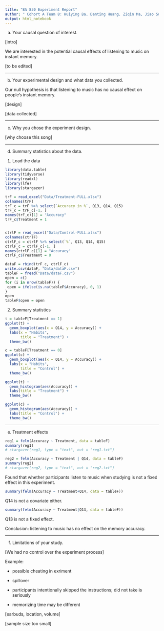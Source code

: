 ```yaml
---
title: "BA 830 Experiment Report"
author: " Cohort A Team 8: Huiying Ba, Danting Huang, Ziqin Ma, Jiao Sun, Senbo Zhang"
output: html_notebook
---
```


a. Your causal question of interest.

[intro]

We are interested in the potential causal effects of listening to music on instant memory. 

[to be edited]

---------------------------

b. Your experimental design and what data you collected.

Our null hypothesis is that listening to music has no causal effect on people's instant memory. 

[design]

[data collected]

------------------------------

c. Why you chose the experiment design.

[why choose this song]

[why number sequence]: easy to impliment for everyone. No additional skills required. No bias

[Give out QR code randomly]: group members did not know which assignment was given out, hence eliminating xxx bias

-------------------------------

d. Summary statistics about the data.

1. Load the data

```r
library(data.table)
library(tidyverse)
library(readxl)
library(lfe)
library(stargazer)

trF = read_excel("Data/Treatment-FULL.xlsx")
colnames(trF)
trF_c = trF %>% select(`Accuracy in %`, Q13, Q14, Q15)
trF_c = trF_c[-1, ]
names(trF_c)[1] = "Accuracy"
trF_c$Treatment = 1


ctrlF = read_excel("Data/Control-FULL.xlsx")
colnames(ctrlF)
ctrlF_c = ctrlF %>% select(`%`, Q13, Q14, Q15)
ctrlF_c = ctrlF_c[-1, ]
names(ctrlF_c)[1] = "Accuracy"
ctrlF_c$Treatment = 0

dataF = rbind(trF_c, ctrlF_c)
write.csv(dataF, "Data/dataF.csv")
tableF = fread("Data/dataF.csv")
open = c()
for (i in nrow(tableF)) {
 open = ifelse(is.na(tableF$Accuracy), 0, 1)
}
open
tableF$open = open
```

2. Summary statistics

```r
t = tableF[Treatment == 1]
ggplot(t) + 
  geom_boxplot(aes(x = Q14, y = Accuracy)) + 
  labs(x = "Habits",
       title = "Treatment") + 
  theme_bw()
```

```r
c = tableF[Treatment == 0]
ggplot(c) + 
  geom_boxplot(aes(x = Q14, y = Accuracy)) + 
  labs(x = "Habits",
       title = "Control") + 
  theme_bw()
```

```r
ggplot(t) +
  geom_histogram(aes(Accuracy)) + 
  labs(title = "Treatment") +
  theme_bw()
```

```r
ggplot(c) + 
  geom_histogram(aes(Accuracy)) + 
  labs(title = "Control") +
  theme_bw()
```

-----------------------------

e. Treatment effects

```r
reg1 = felm(Accuracy ~ Treatment, data = tableF)
summary(reg1)
# stargazer(reg1, type = "text", out = "reg1.txt")
```

```r
reg2 = felm(Accuracy ~ Treatment | Q14, data = tableF)
summary(reg2)
# stargazer(reg2, type = "text", out = "reg2.txt")
```
Found that whether participants listen to music when studying is not a fixed effect in this experiment.


```r
summary(felm(Accuracy ~ Treatment+Q14, data = tableF))
```
Q14 is not a covariate either.

```r
summary(felm(Accuracy ~ Treatment|Q13, data = tableF))
```
Q13 is not a fixed effect.

Conclusion: listening to music has no effect on the memory accuracy.

---------------------------------

f. Limitations of your study.

[We had no control over the experiment process]

Example: 

- possible cheating in exriment

- spillover

- participants intentionally skipped the instructions; did not take is seriously

- memorizing time may be different

[earbuds, location, volume]

[sample size too small]

[Survey Design]: no sound in control's link, so participants in control group might be distracted or confused by the silence, thus reducing their time available to memorize. 







